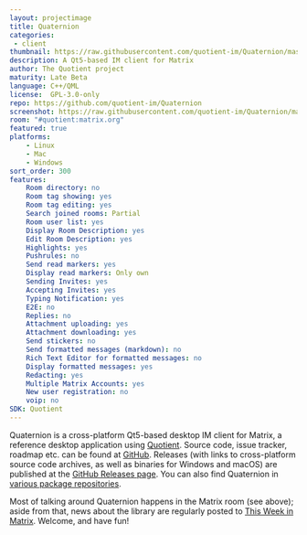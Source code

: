 ```yaml
---
layout: projectimage
title: Quaternion
categories: 
 - client
thumbnail: https://raw.githubusercontent.com/quotient-im/Quaternion/master/quaternion.png
description: A Qt5-based IM client for Matrix
author: The Quotient project
maturity: Late Beta
language: C++/QML
license:  GPL-3.0-only
repo: https://github.com/quotient-im/Quaternion
screenshot: https://raw.githubusercontent.com/quotient-im/Quaternion/master/quaternion.png
room: "#quotient:matrix.org"
featured: true
platforms:
    - Linux
    - Mac
    - Windows
sort_order: 300
features:
    Room directory: no
    Room tag showing: yes
    Room tag editing: yes
    Search joined rooms: Partial
    Room user list: yes
    Display Room Description: yes
    Edit Room Description: yes
    Highlights: yes
    Pushrules: no
    Send read markers: yes
    Display read markers: Only own
    Sending Invites: yes
    Accepting Invites: yes
    Typing Notification: yes	
    E2E: no
    Replies: no
    Attachment uploading: yes
    Attachment downloading: yes
    Send stickers: no
    Send formatted messages (markdown): no
    Rich Text Editor for formatted messages: no
    Display formatted messages: yes
    Redacting: yes
    Multiple Matrix Accounts: yes
    New user registration: no
    voip: no
SDK: Quotient
---
```


Quaternion is a cross-platform Qt5-based desktop IM client for Matrix, a reference desktop application using [Quotient](/docs/projects/sdk/quotient). Source code, issue tracker, roadmap etc. can be found at [GitHub](https://github.com/quotient-im/Quaternion). Releases (with links to cross-platform source code archives, as well as binaries for Windows and macOS) are published at the [GitHub Releases page](https://github.com/quotient-im/Quaternion/releases). You can also find Quaternion in [various package repositories](https://repology.org/metapackage/quaternion/information).

Most of talking around Quaternion happens in the Matrix room (see above); aside from that, news about the library are regularly posted to [This Week in Matrix](/blog/category/this-week-in-matrix/). Welcome, and have fun!


